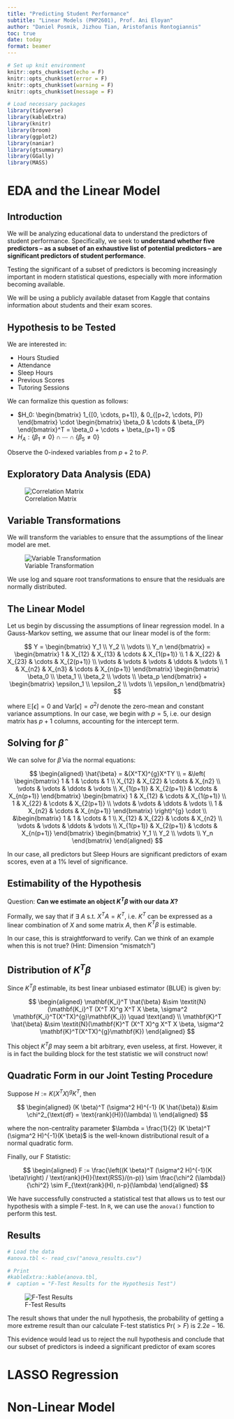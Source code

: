 ```yaml
---
title: "Predicting Student Performance"
subtitle: "Linear Models (PHP2601), Prof. Ani Eloyan"
author: "Daniel Posmik, Jizhou Tian, Aristofanis Rontogiannis"
toc: true
date: today 
format: beamer
---
```


```r
# Set up knit environment
knitr::opts_chunk$set(echo = F)
knitr::opts_chunk$set(error = F)
knitr::opts_chunk$set(warning = F)
knitr::opts_chunk$set(message = F)

# Load necessary packages
library(tidyverse)
library(kableExtra)
library(knitr)
library(broom)
library(ggplot2)
library(naniar)
library(gtsummary)
library(GGally)
library(MASS)

```

# EDA and the Linear Model 

## Introduction

We will be analyzing educational data to understand the predictors of student performance. Specifically, we seek to **understand whether five predictors -- as a subset of an exhaustive list of potential predictors -- are significant predictors of student performance**.

Testing the significant of a subset of predictors is becoming increasingly important in modern statistical questions, especially with more information becoming available. 

We will be using a publicly available dataset from Kaggle that contains information about students and their exam scores.

## Hypothesis to be Tested 

We are interested in: 

- Hours Studied
- Attendance 
- Sleep Hours 
- Previous Scores
- Tutoring Sessions

We can formalize this question as follows:

- $H_0: \begin{bmatrix} 1_{[0, \cdots, p+1]}, & 0_{[p+2, \cdots, P]} \end{bmatrix} \cdot \begin{bmatrix} \beta_0 & \cdots & \beta_{P} \end{bmatrix}^T = \beta_0 + \cdots + \beta_{p+1} = 0$ 
- $H_A: \{\beta_1 \neq 0\} \cap \cdots \cap \{\beta_5 \neq 0\}$

Observe the 0-indexed variables from $p+2$ to $P$.

## Exploratory Data Analysis (EDA)

![Correlation Matrix](correlation_matrix.png)

## Variable Transformations

We will transform the variables to ensure that the assumptions of the linear model are met.

![Variable Transformation](histograms.png)

We use log and square root transformations to ensure that the residuals are normally distributed.

## The Linear Model 

Let us begin by discussing the assumptions of linear regression model. In a Gauss-Markov setting, we assume that our linear model is of the form:

$$
Y = \begin{bmatrix} Y_1 \\ Y_2 \\ \vdots \\ Y_n \end{bmatrix} = 
\begin{bmatrix}
1 & X_{12} & X_{13} & \cdots & X_{1(p+1)} \\
1 & X_{22} & X_{23} & \cdots & X_{2(p+1)} \\
\vdots & \vdots & \vdots & \ddots & \vdots \\
1 & X_{n2} & X_{n3} & \cdots & X_{n(p+1)}
\end{bmatrix} 
\begin{bmatrix} \beta_0 \\ \beta_1 \\ \beta_2 \\ \vdots \\ \beta_p \end{bmatrix} + 
\begin{bmatrix} \epsilon_1 \\ \epsilon_2 \\ \vdots \\ \epsilon_n \end{bmatrix}
$$

where $\mathbb{E}[\epsilon] = 0$ and $\text{Var}[\epsilon] = \sigma^2I$ denote the zero-mean and constant variance assumptions. In our case, we begin with $p = 5$, i.e. our design matrix has $p+1$ columns, accounting for the intercept term.

## Solving for $\hat{\beta}$

We can solve for $\hat{\beta}$ via the normal equations:

$$
\begin{aligned}
\hat{\beta} = &(X^TX)^{g}X^TY \\
= &\left( 
\begin{bmatrix} 1 & 1 & \cdots & 1 \\ X_{12} & X_{22} & \cdots & X_{n2} \\ \vdots & \vdots & \ddots & \vdots \\ X_{1(p+1)} & X_{2(p+1)} & \cdots & X_{n(p+1)} \end{bmatrix} 
\begin{bmatrix} 1 & X_{12} & \cdots & X_{1(p+1)} \\ 1 & X_{22} & \cdots & X_{2(p+1)} \\ \vdots & \vdots & \ddots & \vdots \\ 1 & X_{n2} & \cdots & X_{n(p+1)} \end{bmatrix} 
\right)^{g} 
\cdot \\
&\begin{bmatrix} 1 & 1 & \cdots & 1 \\ X_{12} & X_{22} & \cdots & X_{n2} \\ \vdots & \vdots & \ddots & \vdots \\ X_{1(p+1)} & X_{2(p+1)} & \cdots & X_{n(p+1)} \end{bmatrix} 
\begin{bmatrix} Y_1 \\ Y_2 \\ \vdots \\ Y_n \end{bmatrix}
\end{aligned}
$$

In our case, all predictors but Sleep Hours are significant predictors of exam scores, even at a 1% level of significance. 

## Estimability of the Hypothesis

Question: **Can we estimate an object $K^T \beta$ with our data $X$?**

Formally, we say that if $\exists ~ A ~ \text{s.t. } X^TA = K^T$, i.e. $K^T$ can be expressed as a linear combination of $X$ and some matrix $A$, then $K^T \beta$ is estimable.

In our case, this is straightforward to verify. Can we think of an example when this is not true? (Hint: Dimension "mismatch")

## Distribution of $K^T \beta$

Since $K^T \beta$ estimable, its best linear unbiased estimator (BLUE) is given by: 

$$
\begin{aligned}
\mathbf{K_i}^T \hat{\beta} &\sim \textit{N}(\mathbf{K_i}^T (X^T X)^g X^T X \beta, \sigma^2 \mathbf{K_i}^T(X^TX)^{g}\mathbf{K_i}) \quad \text{and} \\ 
\mathbf{K}^T \hat{\beta} &\sim \textit{N}(\mathbf{K}^T (X^T X)^g X^T X \beta, \sigma^2 \mathbf{K}^T(X^TX)^{g}\mathbf{K}) 
\end{aligned}
$$

This object $K^T \beta$ may seem a bit arbitrary, even useless, at first. However, it is in fact the building block for the test statistic we will construct now! 

## Quadratic Form in our Joint Testing Procedure  

Suppose $H := K (X^T X)^g K^T$, then 

$$
\begin{aligned}
(K \beta)^T (\sigma^2 H)^{-1} (K \hat{\beta}) &\sim \chi^2_{\text{df} = \text{rank}(H)}(\lambda) \\
\end{aligned}
$$

where the non-centrality parameter $\lambda = \frac{1}{2} (K \beta)^T (\sigma^2 H)^{-1}(K \beta)$ is the well-known distributional result of a normal quadratic form. 

Finally, our F Statistic: 

$$
\begin{aligned}
F := \frac{\left((K \beta)^T (\sigma^2 H)^{-1}(K \beta)\right) / \text{rank}(H)}{\text{RSS}/(n-p)}
\sim \frac{\chi^2 (\lambda)}{\chi^2} \sim F_{\text{rank}(H), n-p}(\lambda)
\end{aligned}
$$

We have successfully constructed a statistical test that allows us to test our hypothesis with a simple F-test. In `R`, we can use the `anova()` function to perform this test.

## Results 

```r
# Load the data
#anova.tbl <- read_csv("anova_results.csv")

# Print 
#kableExtra::kable(anova.tbl, 
#  caption = "F-Test Results for the Hypothesis Test")
```
![F-Test Results](anova-results.png)

The result shows that under the null hypothesis, the probability of getting a more extreme result than our calculate F-test statistics $\text{Pr}(>F)$ is $2.2e− 16$. 

This evidence would lead us to reject the null hypothesis and conclude that our subset of predictors is indeed a significant predictor of exam scores

# LASSO Regression 

# Non-Linear Model 







